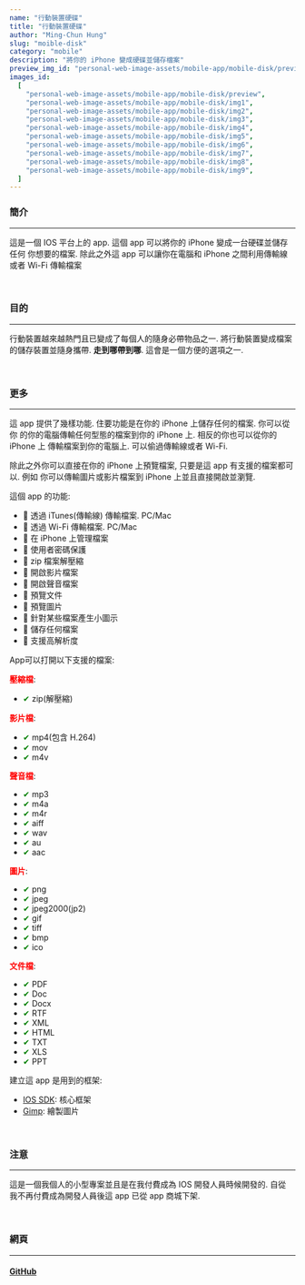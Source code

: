 ```yaml
---
name: "行動裝置硬碟"
title: "行動裝置硬碟"
author: "Ming-Chun Hung"
slug: "moible-disk"
category: "mobile"
description: "將你的 iPhone 變成硬碟並儲存檔案"
preview_img_id: "personal-web-image-assets/mobile-app/mobile-disk/preview"
images_id:
  [
    "personal-web-image-assets/mobile-app/mobile-disk/preview",
    "personal-web-image-assets/mobile-app/mobile-disk/img1",
    "personal-web-image-assets/mobile-app/mobile-disk/img2",
    "personal-web-image-assets/mobile-app/mobile-disk/img3",
    "personal-web-image-assets/mobile-app/mobile-disk/img4",
    "personal-web-image-assets/mobile-app/mobile-disk/img5",
    "personal-web-image-assets/mobile-app/mobile-disk/img6",
    "personal-web-image-assets/mobile-app/mobile-disk/img7",
    "personal-web-image-assets/mobile-app/mobile-disk/img8",
    "personal-web-image-assets/mobile-app/mobile-disk/img9",
  ]
---
```


### 簡介

---

這是一個 IOS 平台上的 app. 這個 app 可以將你的 iPhone 變成一台硬碟並儲存任何
你想要的檔案. 除此之外這 app 可以讓你在電腦和 iPhone 之間利用傳輸線或者 Wi-Fi
傳輸檔案

<br />

### 目的

---

行動裝置越來越熱門且已變成了每個人的隨身必帶物品之一. 將行動裝置變成檔案
的儲存裝置並隨身攜帶. **走到哪帶到哪**. 這會是一個方便的選項之一.

<br />

### 更多

---

這 app 提供了幾樣功能. 住要功能是在你的 iPhone 上儲存任何的檔案. 你可以從你
的你的電腦傳輸任何型態的檔案到你的 iPhone 上. 相反的你也可以從你的 iPhone 上
傳輸檔案到你的電腦上. 可以偷過傳輸線或者 Wi-Fi.

除此之外你可以直接在你的 iPhone 上預覽檔案, 只要是這 app 有支援的檔案都可以. 例如
你可以傳輸圖片或影片檔案到 iPhone 上並且直接開啟並瀏覽.

這個 app 的功能:

- 📌 透過 iTunes(傳輸線) 傳輸檔案. PC/Mac
- 📌 透過 Wi-Fi 傳輸檔案. PC/Mac
- 📌 在 iPhone 上管理檔案
- 📌 使用者密碼保護
- 📌 zip 檔案解壓縮
- 📌 開啟影片檔案
- 📌 開啟聲音檔案
- 📌 預覽文件
- 📌 預覽圖片
- 📌 針對某些檔案產生小圖示
- 📌 儲存任何檔案
- 📌 支援高解析度

App可以打開以下支援的檔案:

<span style="color:red">**壓縮檔**</span>:

- <span style="color:green">✔</span> zip(解壓縮)

<span style="color:red">**影片檔**</span>:

- <span style="color:green">✔</span> mp4(包含 H.264)
- <span style="color:green">✔</span> mov
- <span style="color:green">✔</span> m4v

<span style="color:red">**聲音檔**</span>:

- <span style="color:green">✔</span> mp3
- <span style="color:green">✔</span> m4a
- <span style="color:green">✔</span> m4r
- <span style="color:green">✔</span> aiff
- <span style="color:green">✔</span> wav
- <span style="color:green">✔</span> au
- <span style="color:green">✔</span> aac

<span style="color:red">**圖片**</span>:

- <span style="color:green">✔</span> png
- <span style="color:green">✔</span> jpeg
- <span style="color:green">✔</span> jpeg2000(jp2)
- <span style="color:green">✔</span> gif
- <span style="color:green">✔</span> tiff
- <span style="color:green">✔</span> bmp
- <span style="color:green">✔</span> ico

<span style="color:red">**文件檔**</span>:

- <span style="color:green">✔</span> PDF
- <span style="color:green">✔</span> Doc
- <span style="color:green">✔</span> Docx
- <span style="color:green">✔</span> RTF
- <span style="color:green">✔</span> XML
- <span style="color:green">✔</span> HTML
- <span style="color:green">✔</span> TXT
- <span style="color:green">✔</span> XLS
- <span style="color:green">✔</span> PPT

建立這 app 是用到的框架:

- [IOS SDK](https://developer.apple.com/whats-new/): 核心框架
- [Gimp](https://www.gimp.org/): 繪製圖片

<br />

### 注意

---

這是一個我個人的小型專案並且是在我付費成為 IOS 開發人員時候開發的. 自從
我不再付費成為開發人員後這 app 已從 app 商城下架.

<br />

### 網頁

---

#### [GitHub](https://github.com/NPMobileDev/MobileDisk)

<br />
